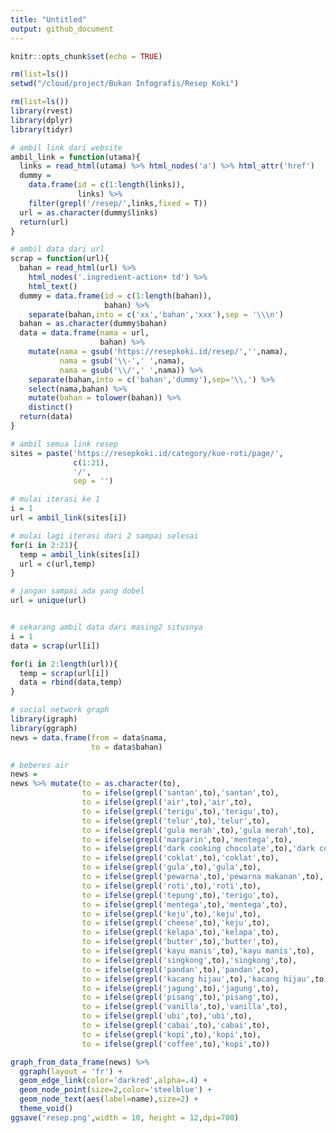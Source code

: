 ```yaml
---
title: "Untitled"
output: github_document
---
```


```r
knitr::opts_chunk$set(echo = TRUE)

rm(list=ls())
setwd("/cloud/project/Bukan Infografis/Resep Koki")

rm(list=ls())
library(rvest)
library(dplyr)
library(tidyr)

# ambil link dari website
ambil_link = function(utama){
  links = read_html(utama) %>% html_nodes('a') %>% html_attr('href')
  dummy = 
    data.frame(id = c(1:length(links)),
               links) %>%
    filter(grepl('/resep/',links,fixed = T))
  url = as.character(dummy$links)
  return(url)
}

# ambil data dari url
scrap = function(url){
  bahan = read_html(url) %>% 
    html_nodes('.ingredient-action+ td') %>% 
    html_text()
  dummy = data.frame(id = c(1:length(bahan)),
                     bahan) %>%
    separate(bahan,into = c('xx','bahan','xxx'),sep = '\\\n')
  bahan = as.character(dummy$bahan)
  data = data.frame(nama = url,
                    bahan) %>%
    mutate(nama = gsub('https://resepkoki.id/resep/','',nama),
           nama = gsub('\\-',' ',nama),
           nama = gsub('\\/',' ',nama)) %>%
    separate(bahan,into = c('bahan','dummy'),sep='\\,') %>%
    select(nama,bahan) %>% 
    mutate(bahan = tolower(bahan)) %>%
    distinct()
  return(data)
}
```


```r
# ambil semua link resep
sites = paste('https://resepkoki.id/category/kue-roti/page/',
              c(1:21),
              '/',
              sep = '')

# mulai iterasi ke 1
i = 1
url = ambil_link(sites[i])

# mulai lagi iterasi dari 2 sampai selesai
for(i in 2:21){
  temp = ambil_link(sites[i])
  url = c(url,temp)
}

# jangan sampai ada yang dobel
url = unique(url)


# sekarang ambil data dari masing2 situsnya
i = 1
data = scrap(url[i])

for(i in 2:length(url)){
  temp = scrap(url[i])
  data = rbind(data,temp)
}

# social network graph
library(igraph)
library(ggraph)
news = data.frame(from = data$nama,
                  to = data$bahan)

# beberes air
news = 
news %>% mutate(to = as.character(to),
                to = ifelse(grepl('santan',to),'santan',to),
                to = ifelse(grepl('air',to),'air',to),
                to = ifelse(grepl('terigu',to),'terigu',to),
                to = ifelse(grepl('telur',to),'telur',to),
                to = ifelse(grepl('gula merah',to),'gula merah',to),
                to = ifelse(grepl('margarin',to),'mentega',to),
                to = ifelse(grepl('dark cooking chocolate',to),'dark cooking chocolate',to),
                to = ifelse(grepl('coklat',to),'coklat',to),
                to = ifelse(grepl('gula',to),'gula',to),
                to = ifelse(grepl('pewarna',to),'pewarna makanan',to),
                to = ifelse(grepl('roti',to),'roti',to),
                to = ifelse(grepl('tepung',to),'terigu',to),
                to = ifelse(grepl('mentega',to),'mentega',to),
                to = ifelse(grepl('keju',to),'keju',to),
                to = ifelse(grepl('cheese',to),'keju',to),
                to = ifelse(grepl('kelapa',to),'kelapa',to),
                to = ifelse(grepl('butter',to),'butter',to),
                to = ifelse(grepl('kayu manis',to),'kayu manis',to),
                to = ifelse(grepl('singkong',to),'singkong',to),
                to = ifelse(grepl('pandan',to),'pandan',to),
                to = ifelse(grepl('kacang hijau',to),'kacang hijau',to),
                to = ifelse(grepl('jagung',to),'jagung',to),
                to = ifelse(grepl('pisang',to),'pisang',to),
                to = ifelse(grepl('vanilla',to),'vanilla',to),
                to = ifelse(grepl('ubi',to),'ubi',to),
                to = ifelse(grepl('cabai',to),'cabai',to),
                to = ifelse(grepl('kopi',to),'kopi',to),
                to = ifelse(grepl('coffee',to),'kopi',to)) 

graph_from_data_frame(news) %>%
  ggraph(layout = 'fr') +
  geom_edge_link(color='darkred',alpha=.4) +
  geom_node_point(size=2,color='steelblue') +
  geom_node_text(aes(label=name),size=2) +
  theme_void()
ggsave('resep.png',width = 10, height = 12,dpi=700)
```